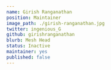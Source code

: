 ---
name: Girish Ranganathan
position: Maintainer
image_path: ./girish-ranganathan.jpg
twitter: ingenious_G
github: girishranganathan
blurb: Mesh Head
status: Inactive
maintainer: yes
published: false
---
